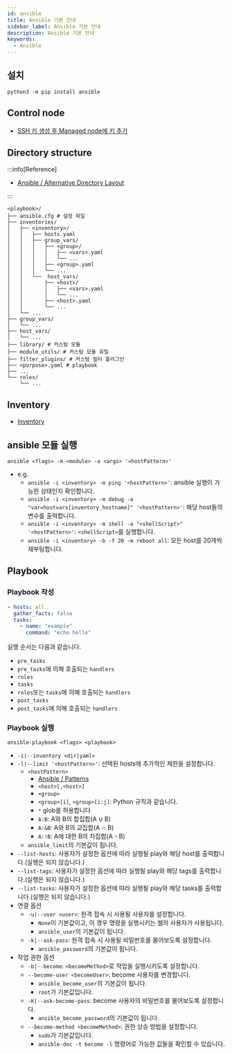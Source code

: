 ```yaml
---
id: ansible
title: Ansible 기본 안내
sidebar_label: Ansible 기본 안내
description: Ansible 기본 안내
keywords:
  - Ansible
---
```


## 설치

```shell
python3 -m pip install ansible
```

## Control node

- [SSH 키 생성 후 Managed node에 키 추가](/docs/lang/etc/command-line-tools/remote/ssh)

## Directory structure

:::info[Reference]

- [Ansible / Alternative Directory Layout](https://docs.ansible.com/ansible/2.8/user_guide/playbooks_best_practices.html#alternative-directory-layout)

:::

```shell
<playbook>/
├── ansible.cfg # 설정 파일
├── inventories/
│   ├── <inventory>/
│   │   ├── hosts.yaml
│   │   ├── group_vars/
│   │   │   ├── <group>/
│   │   │   │   ├── <vars>.yaml
│   │   │   │   └── ...
│   │   │   ├── <group>.yaml
│   │   │   └── ...
│   │   └──  host_vars/
│   │       ├── <host>/
│   │       │   ├── <vars>.yaml
│   │       │   └── ...
│   │       ├── <host>.yaml
│   │       └── ...
│   └── ...
├── group_vars/
│   └── ...
├── host_vars/
│   └── ...
├── library/ # 커스텀 모듈
├── module_utils/ # 커스텀 모듈 유틸
├── filter_plugins/ # 커스텀 필터 플러그인
├── <purpose>.yaml # playbook
├── ...
└── roles/
    └── ...
```

## Inventory

- [Inventory](/docs/mlops/mlops/ansible/inventory)

## ansible 모듈 실행

```shell
ansible <flags> -m <module> -a <args> '<hostPattern>'
```

- e.g.
  - `ansible -i <inventory> -m ping '<hostPattern>'`: ansible 실행이 가능한 상태인지 확인합니다.
  - `ansible -i <inventory> -m debug -a "var=hostvars[inventory_hostname]" '<hostPattern>'`: 해당 host들의 변수를 출력합니다.
  - `ansible -i <inventory> -m shell -a "<shellScript>" '<hostPattern>'`: `<shellScript>`를 실행합니다.
  - `ansible -i <inventory> -b -f 20 -m reboot all`: 모든 host를 20개씩 재부팅합니다.

## Playbook

### Playbook 작성

```yaml title="example.yaml"
- hosts: all
  gather_facts: false
  tasks:
    - name: "example"
      command: "echo hello"
```

실행 순서는 다음과 같습니다.

- `pre_tasks`
- `pre_tasks`에 의해 호출되는 `handlers`
- `roles`
- `tasks`
- `roles`또는 `tasks`에 의해 호출되는 `handlers`
- `post_tasks`
- `post_tasks`에 의해 호출되는 `handlers`

### Playbook 실행

```shell
ansible-playbook <flags> <playbook>
```

- `-i|--inventory <dir|yaml>`
- `-l|--limit '<hostPattern>'`: 선택된 hosts에 추가적인 제한을 설정합니다.
  - `<hostPattern>`
    - [Ansible / Patterns](https://docs.ansible.com/ansible/latest/inventory_guide/intro_patterns.html)
    - `<host>[,<host>]`
    - `<group>`
    - `<group>[i]`, `<group>[i:j]`: Python 규칙과 같습니다.
    - `*` glob를 허용합니다
    - `A:B`: A와 B의 합집합\(A ∪ B\)
    - `A:&B`: A와 B의 교집합\(A ∩ B\)
    - `A:!B`: A에 대한 B의 차집합\(A - B\)
  - `ansible_limit`의 기본값이 됩니다.
- `--list-hosts`: 사용자가 설정한 옵션에 따라 실행될 play와 해당 host를 출력합니다.(실행은 되지 않습니다.)
- `--list-tags`: 사용자가 설정한 옵션에 따라 실행될 play와 해당 tags를 출력합니다.(실행은 되지 않습니다.)
- `--list-tasks`: 사용자가 설정한 옵션에 따라 실행될 play와 해당 tasks를 출력합니다.(실행은 되지 않습니다.)
- 연결 옵션
  - `-u|--user <user>`: 원격 접속 시 사용될 사용자를 설정합니다.
    - `None`이 기본값이고, 이 경우 명령을 실행시키는 쉘의 사용자가 사용됩니다.
    - `ansible_user`의 기본값이 됩니다.
  - `-k|--ask-pass`: 원격 접속 시 사용될 비밀번호를 물어보도록 설정합니다.
    - `ansible_password`의 기본값이 됩니다.
- 작업 권한 옵션
  - `-b|--become`: `<becomeMethod>`로 작업을 실행시키도록 설정합니다.
  - `--become-user <becomeUser>`: become 사용자를 변경합니다.
    - `ansible_become_user`의 기본값이 됩니다.
    - `root`가 기본값입니다.
  - `-K|--ask-become-pass`: become 사용자의 비밀번호를 물어보도록 설정합니다.
    - `ansible_become_password`의 기본값이 됩니다.
  - `--become-method <becomeMethod>`: 권한 상승 방법을 설정합니다.
    - `sudo`가 기본값입니다.
    - `ansible-doc -t become -l` 명령어로 가능한 값들을 확인할 수 있습니다.
